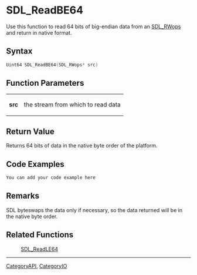 
= SDL_ReadBE64 =
Use this function to read 64 bits of big-endian data from an [[SDL_RWops]] and return in native format.


== Syntax ==
<syntaxhighlight lang='c++'>
Uint64 SDL_ReadBE64(SDL_RWops* src)
</syntaxhighlight>

== Function Parameters ==
{|
|'''src'''
|the stream from which to read data
|}

== Return Value ==
Returns 64 bits of data in the native byte order of the platform.

== Code Examples ==
<syntaxhighlight lang='c++'>
You can add your code example here
</syntaxhighlight>

== Remarks ==
SDL byteswaps the data only if necessary, so the data returned will be in the native byte order.

== Related Functions ==
:[[SDL_ReadLE64]]

----
[[CategoryAPI]], [[CategoryIO]]
